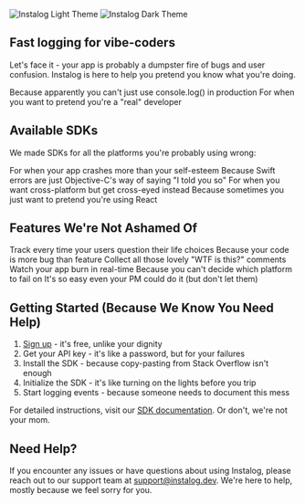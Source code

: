 <img
  className="block dark:hidden rounded-lg"
  src="/images/hero-light.png"
  alt="Instalog Light Theme"
/>
<img
  className="hidden dark:block rounded-lg"
  src="/images/hero-dark.png"
  alt="Instalog Dark Theme"
/>


## Fast logging for vibe-coders

Let's face it - your app is probably a dumpster fire of bugs and user confusion. Instalog is here to help you pretend you know what you're doing.

<CardGroup cols={2}>
  <Card
    title="Mobile SDKs"
    icon="mobile-screen"
    href="/sdk"
  >
    Because apparently you can't just use console.log() in production
  </Card>
  <Card
    title="API Reference"
    icon="code"
    href="/api-reference/introduction"
  >
    For when you want to pretend you're a "real" developer
  </Card>
</CardGroup>

## Available SDKs

We made SDKs for all the platforms you're probably using wrong:

<CardGroup cols={2}>
  <Card
    title="Android SDK"
    icon="android"
    href="/sdk/android"
  >
    For when your app crashes more than your self-esteem
  </Card>
  <Card
    title="iOS SDK"
    icon="apple"
    href="/sdk/ios"
  >
    Because Swift errors are just Objective-C's way of saying "I told you so"
  </Card>
  <Card
    title="React Native SDK"
    icon="react"
    href="/sdk/react-native"
  >
    For when you want cross-platform but get cross-eyed instead
  </Card>
  <Card
    title="Flutter SDK"
    icon="mobile"
    href="/sdk/flutter"
  >
    Because sometimes you just want to pretend you're using React
  </Card>
</CardGroup>

## Features We're Not Ashamed Of

<CardGroup cols={3}>
  <Card
    title="Event Logging"
    icon="chart-line"
  >
    Track every time your users question their life choices
  </Card>
  <Card
    title="Crash Reporting"
    icon="bug"
  >
    Because your code is more bug than feature
  </Card>
  <Card
    title="User Feedback"
    icon="message"
  >
    Collect all those lovely "WTF is this?" comments
  </Card>
  <Card
    title="Real-time Monitoring"
    icon="gauge-high"
  >
    Watch your app burn in real-time
  </Card>
  <Card
    title="Cross-platform"
    icon="mobile"
  >
    Because you can't decide which platform to fail on
  </Card>
  <Card
    title="Easy Integration"
    icon="puzzle-piece"
  >
    It's so easy even your PM could do it (but don't let them)
  </Card>
</CardGroup>

## Getting Started (Because We Know You Need Help)

1. [Sign up](https://beta.instalog.dev/signup) - it's free, unlike your dignity
2. Get your API key - it's like a password, but for your failures
3. Install the SDK - because copy-pasting from Stack Overflow isn't enough
4. Initialize the SDK - it's like turning on the lights before you trip
5. Start logging events - because someone needs to document this mess

For detailed instructions, visit our [SDK documentation](/sdk). Or don't, we're not your mom.

## Need Help?

If you encounter any issues or have questions about using Instalog, please reach out to our support team at [support@instalog.dev](mailto:support@instalog.dev). We're here to help, mostly because we feel sorry for you.